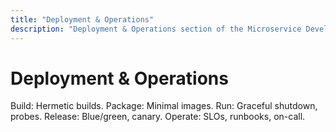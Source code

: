 ---
title: "Deployment & Operations"
description: "Deployment & Operations section of the Microservice Development Guide."
---

# Deployment & Operations

Build: Hermetic builds.
Package: Minimal images.
Run: Graceful shutdown, probes.
Release: Blue/green, canary.
Operate: SLOs, runbooks, on-call.
